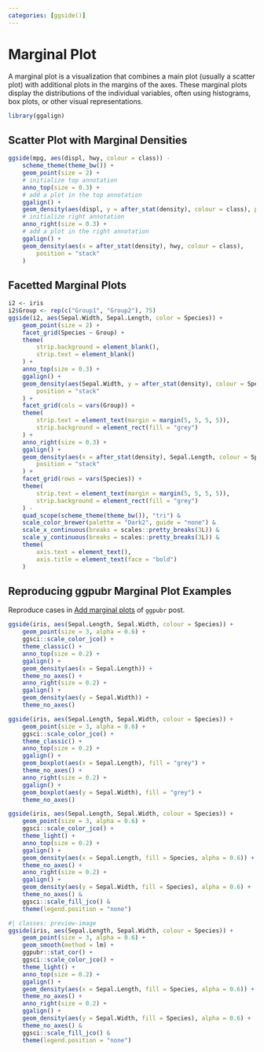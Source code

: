 ```yaml
---
categories: [ggside()]
---
```


# Marginal Plot

A marginal plot is a visualization that combines a main plot (usually a scatter
plot) with additional plots in the margins of the axes. These marginal plots
display the distributions of the individual variables, often using histograms,
box plots, or other visual representations.

```r
library(ggalign)
```

## Scatter Plot with Marginal Densities
```r
ggside(mpg, aes(displ, hwy, colour = class)) -
    scheme_theme(theme_bw()) +
    geom_point(size = 2) +
    # initialize top annotation
    anno_top(size = 0.3) +
    # add a plot in the top annotation
    ggalign() +
    geom_density(aes(displ, y = after_stat(density), colour = class), position = "stack") +
    # initialize right annotation
    anno_right(size = 0.3) +
    # add a plot in the right annotation
    ggalign() +
    geom_density(aes(x = after_stat(density), hwy, colour = class),
        position = "stack"
    )
```


## Facetted Marginal Plots
```r
i2 <- iris
i2$Group <- rep(c("Group1", "Group2"), 75)
ggside(i2, aes(Sepal.Width, Sepal.Length, color = Species)) +
    geom_point(size = 2) +
    facet_grid(Species ~ Group) +
    theme(
        strip.background = element_blank(),
        strip.text = element_blank()
    ) +
    anno_top(size = 0.3) +
    ggalign() +
    geom_density(aes(Sepal.Width, y = after_stat(density), colour = Species),
        position = "stack"
    ) +
    facet_grid(cols = vars(Group)) +
    theme(
        strip.text = element_text(margin = margin(5, 5, 5, 5)),
        strip.background = element_rect(fill = "grey")
    ) +
    anno_right(size = 0.3) +
    ggalign() +
    geom_density(aes(x = after_stat(density), Sepal.Length, colour = Species),
        position = "stack"
    ) +
    facet_grid(rows = vars(Species)) +
    theme(
        strip.text = element_text(margin = margin(5, 5, 5, 5)),
        strip.background = element_rect(fill = "grey")
    ) -
    quad_scope(scheme_theme(theme_bw()), "tri") &
    scale_color_brewer(palette = "Dark2", guide = "none") &
    scale_x_continuous(breaks = scales::pretty_breaks(3L)) &
    scale_y_continuous(breaks = scales::pretty_breaks(3L)) &
    theme(
        axis.text = element_text(),
        axis.title = element_text(face = "bold")
    )
```

## Reproducing ggpubr Marginal Plot Examples
Reproduce cases in [Add marginal plots](https://www.sthda.com/english/articles/24-ggpubr-publication-ready-plots/78-perfect-scatter-plots-with-correlation-and-marginal-histograms/) of `ggpubr` post.

```r
ggside(iris, aes(Sepal.Length, Sepal.Width, colour = Species)) +
    geom_point(size = 3, alpha = 0.6) +
    ggsci::scale_color_jco() +
    theme_classic() +
    anno_top(size = 0.2) +
    ggalign() +
    geom_density(aes(x = Sepal.Length)) +
    theme_no_axes() +
    anno_right(size = 0.2) +
    ggalign() +
    geom_density(aes(y = Sepal.Width)) +
    theme_no_axes()
```


```r
ggside(iris, aes(Sepal.Length, Sepal.Width, colour = Species)) +
    geom_point(size = 3, alpha = 0.6) +
    ggsci::scale_color_jco() +
    theme_classic() +
    anno_top(size = 0.2) +
    ggalign() +
    geom_boxplot(aes(x = Sepal.Length), fill = "grey") +
    theme_no_axes() +
    anno_right(size = 0.2) +
    ggalign() +
    geom_boxplot(aes(y = Sepal.Width), fill = "grey") +
    theme_no_axes()
```


```r
ggside(iris, aes(Sepal.Length, Sepal.Width, colour = Species)) +
    geom_point(size = 3, alpha = 0.6) +
    ggsci::scale_color_jco() +
    theme_light() +
    anno_top(size = 0.2) +
    ggalign() +
    geom_density(aes(x = Sepal.Length, fill = Species, alpha = 0.6)) +
    theme_no_axes() +
    anno_right(size = 0.2) +
    ggalign() +
    geom_density(aes(y = Sepal.Width, fill = Species), alpha = 0.6) +
    theme_no_axes() &
    ggsci::scale_fill_jco() &
    theme(legend.position = "none")
```

```r
#| classes: preview-image
ggside(iris, aes(Sepal.Length, Sepal.Width, colour = Species)) +
    geom_point(size = 3, alpha = 0.6) +
    geom_smooth(method = lm) +
    ggpubr::stat_cor() +
    ggsci::scale_color_jco() +
    theme_light() +
    anno_top(size = 0.2) +
    ggalign() +
    geom_density(aes(x = Sepal.Length, fill = Species, alpha = 0.6)) +
    theme_no_axes() +
    anno_right(size = 0.2) +
    ggalign() +
    geom_density(aes(y = Sepal.Width, fill = Species), alpha = 0.6) +
    theme_no_axes() &
    ggsci::scale_fill_jco() &
    theme(legend.position = "none")
```
